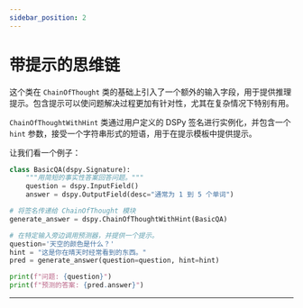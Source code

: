 ```yaml
---
sidebar_position: 2
---
```



# 带提示的思维链

这个类在 `ChainOfThought` 类的基础上引入了一个额外的输入字段，用于提供推理提示。包含提示可以使问题解决过程更加有针对性，尤其在复杂情况下特别有用。

`ChainOfThoughtWithHint` 类通过用户定义的 DSPy 签名进行实例化，并包含一个 `hint` 参数，接受一个字符串形式的短语，用于在提示模板中提供提示。

让我们看一个例子：

```python
class BasicQA(dspy.Signature):
    """用简短的事实性答案回答问题。"""
    question = dspy.InputField()
    answer = dspy.OutputField(desc="通常为 1 到 5 个单词")

# 将签名传递给 ChainOfThought 模块
generate_answer = dspy.ChainOfThoughtWithHint(BasicQA)

# 在特定输入旁边调用预测器，并提供一个提示。
question='天空的颜色是什么？'
hint = "这是你在晴天时经常看到的东西。"
pred = generate_answer(question=question, hint=hint)

print(f"问题: {question}")
print(f"预测的答案: {pred.answer}")
```

***

<AuthorDetails name="Arnav Singhvi"/>